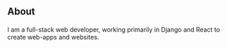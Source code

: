 ## About

#### 
I am a full-stack web developer, working primarily in Django and React to create web-apps and websites.